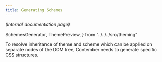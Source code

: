 ```yaml
---
title: Generating Schemes
---
```


*(Internal documentation page)*

  SchemesGenerator,
  ThemePreview,
} from "../../../src/theming"

To resolve inheritance of theme and scheme which can be applied on separate nodes of the DOM tree, Contember needs to generate specific CSS structures.

<Stack direction="horizontal" className="md:flex-wrap">
  <ThemePreview heading="Light scheme with default theming" scheme="light" />
  <ThemePreview heading="Dark scheme with default theming" scheme="dark" />
  <ThemePreview heading="System scheme with default theming" scheme="system" />
</Stack>

<Spacer />

<Stack direction="horizontal" className="md:flex-wrap">
  <ThemePreview heading="Light scheme with primary theming" theme="primary" scheme="light" />
  <ThemePreview heading="Dark scheme with primary theming" theme="primary" scheme="dark" />
  <ThemePreview heading="System scheme with primary theming" theme="primary" scheme="system" />
</Stack>

<Spacer />

<Stack direction="horizontal" className="md:flex-wrap">
  <ThemePreview heading="Light scheme with primary theming on danger" theme="primary" themeControls="danger" scheme="light" />
  <ThemePreview heading="Dark scheme with primary theming on danger" theme="primary" themeControls="danger" scheme="dark" />
  <ThemePreview heading="System scheme with primary theming on danger" theme="primary" themeControls="danger" scheme="system" />
</Stack>

<Spacer />

<Stack direction="horizontal" className="md:flex-wrap">
  <ThemePreview heading="Light scheme with secondary themed primary button on default content theme" scheme="light" themeControls="secondary" />
  <ThemePreview heading="Dark scheme with secondary themed primary button on default content theme" scheme="dark" themeControls="secondary" />
  <ThemePreview heading="System scheme with secondary themed primary button on default content theme" scheme="system" themeControls="secondary" />
</Stack>

<Spacer />

<Stack direction="horizontal" className="md:flex-wrap">
  <ThemePreview heading="Light scheme with success theme for content and positive for primary button and content" scheme="light" theme="success" themeControls="positive" />
  <ThemePreview heading="Dark scheme with success theme for content and positive for primary button and content" scheme="dark" theme="success" themeControls="positive" />
  <ThemePreview heading="System scheme with success theme for content and positive for primary button and content" scheme="system" theme="success" themeControls="positive" />
</Stack>

<Spacer />

<Stack direction="horizontal" className="md:flex-wrap">
  <ThemePreview heading="Light scheme with danger themed primary button on primary themed content" scheme="light" theme="primary" themeControls="danger" controls />
  <ThemePreview heading="Dark scheme with danger themed primary button on primary themed content" scheme="dark" theme="primary" themeControls="danger" controls />
  <ThemePreview heading="System scheme with danger themed primary button on primary themed content" scheme="system" theme="primary" themeControls="danger" controls />
</Stack>

<Divider gap="large" />

<SchemesGenerator />
